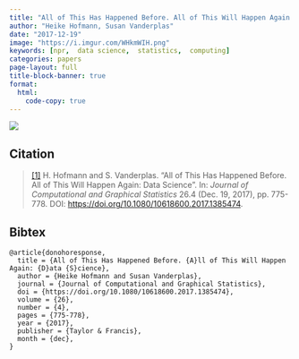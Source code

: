 ```yaml
---
title: "All of This Has Happened Before. All of This Will Happen Again: Data Science"
author: "Heike Hofmann, Susan Vanderplas"
date: "2017-12-19"
image: "https://i.imgur.com/WHkmWIH.png"
keywords: [npr,  data science,  statistics,  computing]
categories: papers
page-layout: full
title-block-banner: true
format:
  html:
    code-copy: true
---
```

 
![](https://i.imgur.com/WHkmWIH.png){.preview-image}
 
## Citation
> <a name=bib-donohoresponse></a>[[1]](#cite-donohoresponse) H. Hofmann and S. Vanderplas. “All of This Has Happened Before. All of This Will Happen Again: Data Science”. In: _Journal of Computational and Graphical Statistics_ 26.4 (Dec. 19, 2017), pp. 775-778. DOI: [https://doi.org/10.1080/10618600.2017.1385474](https://doi.org/https%3A%2F%2Fdoi.org%2F10.1080%2F10618600.2017.1385474).

::: {.callout-note collapse='true'}
## Bibtex
```
@article{donohoresponse,
  title = {All of This Has Happened Before. {A}ll of This Will Happen Again: {D}ata {S}cience},
  author = {Heike Hofmann and Susan Vanderplas},
  journal = {Journal of Computational and Graphical Statistics},
  doi = {https://doi.org/10.1080/10618600.2017.1385474},
  volume = {26},
  number = {4},
  pages = {775-778},
  year = {2017},
  publisher = {Taylor & Francis},
  month = {dec},
}
```
:::



